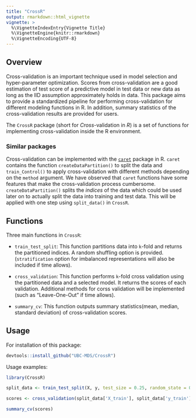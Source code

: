 ```yaml
---
title: "CrossR"
output: rmarkdown::html_vignette
vignette: >
  %\VignetteIndexEntry{Vignette Title}
  %\VignetteEngine{knitr::rmarkdown}
  %\VignetteEncoding{UTF-8}
---
```


## Overview

Cross-validation is an important technique used in model selection and hyper-parameter optimization. Scores from cross-validation are a good estimation of test score of a predictive model in test data or new data as long as the IID assumption approximately holds in data. This package aims to provide a standardized pipeline for performing cross-validation for different modeling functions in R. In addition, summary statistics of the cross-validation results are provided for users.  

The `CrossR` package (short for _Cross_-validation in _R_) is a set of functions for implementing cross-validation inside the R environment.  

### Similar packages

Cross-validation can be implemented with the [`caret`](https://cran.r-project.org/web/packages/caret/caret.pdf) package in R. `caret` contains the function `createDataPartition()` to split the data and `train_Control()` to apply cross-validation with different methods depending on the `method` argument. We have observed that `caret` functions have some features that make the cross-validation process cumbersome. `createDataPartition()` splits the *indices* of the data which could be used later on to actually split the data into training and test data. This will be applied with one step using `split_data()` in `CrossR`.


## Functions

Three main functions in `CrossR`:

- `train_test_split`: This function partitions data into `k`-fold and returns the partitioned indices. A random shuffling option is provided. (`stratification` option for imbalanced representations will also be included if time allows).

- `cross_validation`: This function performs `k`-fold cross validation using the partitioned data and a selected model. It returns the scores of each validation. Additional methods for corss validation will be implemented (such as "Leave-One-Out" if time allows).

- `summary_cv`: This function outputs summary statistics(mean, median, standard deviation) of cross-validation scores.


## Usage

For installation of this package:
```r
devtools::install_github("UBC-MDS/CrossR")
```

Usage examples:

```r
library(CrossR)

split_data <- train_test_split(X, y, test_size = 0.25, random_state = 0, shuffle = TRUE)

scores <- cross_validation(split_data['X_train'], split_data['y_train'], k = 3, shuffle = TRUE, random_state = 0)

summary_cv(scores)
```
